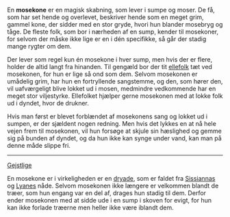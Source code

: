 {{title:Mosekone}}
{{author:Laura Holmegaard}}
{{timestamp:2010-09-17T07:46:56Z}}
{{copyright:Mosekone}}
En '''mosekone''' er en magisk skabning, som lever i sumpe og moser. De få, som har set hende og overlevet, beskriver hende som en meget grim, gammel kone, der sidder med en stor gryde, hvori hun blander mosebryg og tåge. De fleste folk, som bor i nærheden af en sump, kender til mosekoner, for selvom der måske ikke lige er en i dén specifikke, så går der stadig mange rygter om dem.

Der lever som regel kun én mosekone i hver sump, men hvis der er flere, holder de altid langt fra hinanden. Til gengæld bor der tit [[ellefolk]] tæt ved mosekonen, for hun er lige så ond som dem. Selvom mosekonen er umådelig grim, har hun en fortryllende sangstemme, og den, som hører den, vil uafværgeligt blive lokket ud i mosen, medmindre vedkommende har en meget stor viljestyrke. Ellefolket hjælper gerne mosekonen med at lokke folk ud i dyndet, hvor de drukner.

Hvis man først er blevet forblændet af mosekonens sang og lokket ud i sumpen, er der sjældent nogen redning. Men hvis det lykkes en at nå hele vejen frem til mosekonen, vil hun forsøge at skjule sin hæslighed og gemme sig på bunden af dyndet, og da hun ikke kan synge under vand, kan man på denne måde slippe fri.


----
[[Gejstlig|Gejstlige]]


En mosekone er i virkeligheden er en [[dryade]], som er faldet fra [[Sissianna|Sissiannas]] og [[Lyane|Lyanes]] nåde. Selvom mosekonen ikke længere er velkommen blandt de træer, som hun engang var en del af, drages hun stadig til dem. Derfor ender mosekonen med at sidde ude i en sump i skoven for evigt, for hun kan ikke forlade træerne men heller ikke være iblandt dem.